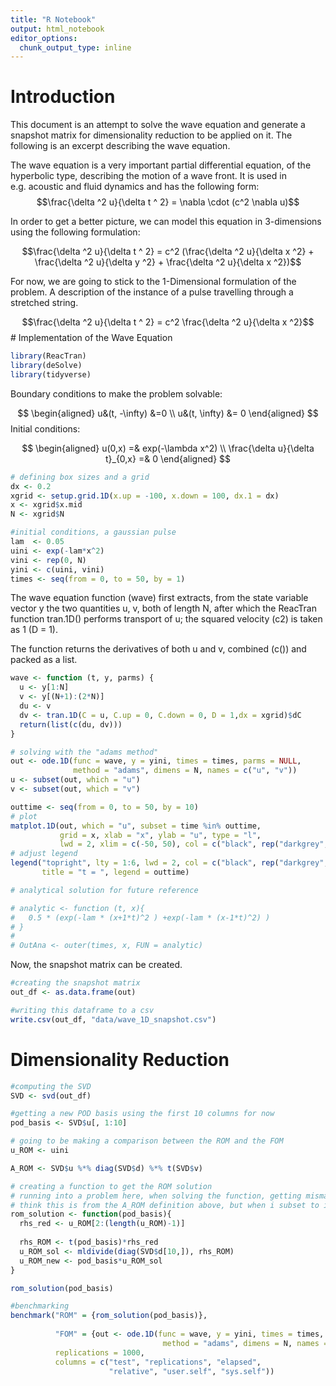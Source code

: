 ```yaml
---
title: "R Notebook"
output: html_notebook
editor_options: 
  chunk_output_type: inline
---
```

# Introduction

This document is an attempt to solve the wave equation and generate a snapshot matrix for dimensionality reduction to be applied on it. The following is an excerpt describing the wave equation. 

The wave equation is a very important partial differential equation, of the hyperbolic type, describing the motion of a wave front. It is used in e.g. acoustic and fluid dynamics and has the following form:
$$\frac{\delta ^2 u}{\delta t ^ 2} = \nabla \cdot (c^2 \nabla u)$$

In order to get a better picture, we can model this equation in 3-dimensions using the following formulation: 

$$\frac{\delta ^2 u}{\delta t ^ 2} = c^2 (\frac{\delta ^2 u}{\delta x ^2} + \frac{\delta ^2 u}{\delta y ^2} + \frac{\delta ^2 u}{\delta x ^2})$$ 

For now, we are going to stick to the 1-Dimensional formulation of the problem. A description of the instance of a pulse travelling through a stretched string. 

$$\frac{\delta ^2 u}{\delta t ^ 2} = c^2 \frac{\delta ^2 u}{\delta x ^2}$$
# Implementation of the Wave Equation

```r
library(ReacTran)
library(deSolve)
library(tidyverse)
```

Boundary conditions to make the problem solvable: 

$$
\begin{aligned}
u&(t, -\infty)  &=0 \\
u&(t, \infty) &= 0
\end{aligned}
$$
Initial conditions: 

$$
\begin{aligned}
u(0,x) =& exp(-\lambda x^2) \\
\frac{\delta u}{\delta t}_{0,x} =& 0
\end{aligned}
$$


```r
# defining box sizes and a grid
dx <- 0.2
xgrid <- setup.grid.1D(x.up = -100, x.down = 100, dx.1 = dx) 
x <- xgrid$x.mid
N <- xgrid$N
```

```r
#initial conditions, a gaussian pulse
lam  <- 0.05
uini <- exp(-lam*x^2)
vini <- rep(0, N)
yini <- c(uini, vini)
times <- seq(from = 0, to = 50, by = 1)
```

The wave equation function (wave) first extracts, from the state variable vector y the two quantities u, v, both of length N, after which the ReacTran function tran.1D() performs transport of u; the squared velocity (c2) is taken as 1 (D = 1).

The function returns the derivatives of both u and v, combined (c()) and packed as a list.

```r
wave <- function (t, y, parms) { 
  u <- y[1:N]   
  v <- y[(N+1):(2*N)]
  du <- v
  dv <- tran.1D(C = u, C.up = 0, C.down = 0, D = 1,dx = xgrid)$dC
  return(list(c(du, dv))) 
}
```


```r
# solving with the "adams method"
out <- ode.1D(func = wave, y = yini, times = times, parms = NULL, 
              method = "adams", dimens = N, names = c("u", "v")) 
u <- subset(out, which = "u")
v <- subset(out, which = "v")
```


```r
outtime <- seq(from = 0, to = 50, by = 10) 
# plot
matplot.1D(out, which = "u", subset = time %in% outtime,
           grid = x, xlab = "x", ylab = "u", type = "l", 
           lwd = 2, xlim = c(-50, 50), col = c("black", rep("darkgrey", 5)))
# adjust legend
legend("topright", lty = 1:6, lwd = 2, col = c("black", rep("darkgrey", 5)), 
       title = "t = ", legend = outtime)
```

```r
# analytical solution for future reference

# analytic <- function (t, x){
#   0.5 * (exp(-lam * (x+1*t)^2 ) +exp(-lam * (x-1*t)^2) )
# }
# 
# OutAna <- outer(times, x, FUN = analytic)
```



Now, the snapshot matrix can be created.

```r
#creating the snapshot matrix
out_df <- as.data.frame(out)

#writing this dataframe to a csv
write.csv(out_df, "data/wave_1D_snapshot.csv")
```


# Dimensionality Reduction

```r
#computing the SVD
SVD <- svd(out_df)

#getting a new POD basis using the first 10 columns for now
pod_basis <- SVD$u[, 1:10]
```



```r
# going to be making a comparison between the ROM and the FOM 
u_ROM <- uini

A_ROM <- SVD$u %*% diag(SVD$d) %*% t(SVD$v)

# creating a function to get the ROM solution
# running into a problem here, when solving the function, getting mismatched dimensions
# think this is from the A_ROM definition above, but when i subset to include only the new basis columns, I get errors there too.
rom_solution <- function(pod_basis){
  rhs_red <- u_ROM[2:(length(u_ROM)-1)]
  
  rhs_ROM <- t(pod_basis)*rhs_red
  u_ROM_sol <- mldivide(diag(SVD$d[10,]), rhs_ROM)
  u_ROM_new <- pod_basis*u_ROM_sol
}

rom_solution(pod_basis)
```



```r
#benchmarking
benchmark("ROM" = {rom_solution(pod_basis)},
          
          "FOM" = {out <- ode.1D(func = wave, y = yini, times = times, parms = NULL, 
                                  method = "adams", dimens = N, names = c("u", "v")) },
          replications = 1000,
          columns = c("test", "replications", "elapsed",
                      "relative", "user.self", "sys.self"))
```












